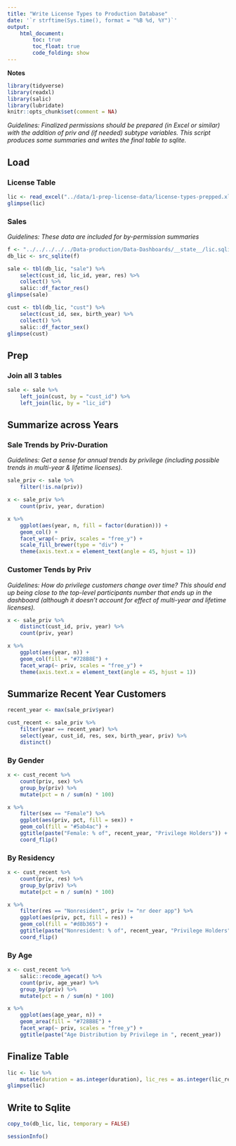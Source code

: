 ```yaml
---
title: "Write License Types to Production Database"
date: '`r strftime(Sys.time(), format = "%B %d, %Y")`'
output: 
    html_document:
        toc: true
        toc_float: true
        code_folding: show
---
```


**Notes**


```r
library(tidyverse)
library(readxl)
library(salic)
library(lubridate)
knitr::opts_chunk$set(comment = NA)
```

*Guidelines: Finalized permissions should be prepared (in Excel or similar) with the addition of priv and (if needed) subtype variables. This script produces some summaries and writes the final table to sqlite.*


## Load

### License Table

```r
lic <- read_excel("../data/1-prep-license-data/license-types-prepped.xlsx")
glimpse(lic)
```


### Sales

*Guidelines: These data are included for by-permission summaries*

```r
f <- "../../../../../Data-production/Data-Dashboards/__state__/lic.sqlite3"
db_lic <- src_sqlite(f)

sale <- tbl(db_lic, "sale") %>%
    select(cust_id, lic_id, year, res) %>%
    collect() %>%
    salic::df_factor_res()
glimpse(sale)
```

```r
cust <- tbl(db_lic, "cust") %>% 
    select(cust_id, sex, birth_year) %>%
    collect() %>%
    salic::df_factor_sex()
glimpse(cust)
```


## Prep

### Join all 3 tables

```r
sale <- sale %>%
    left_join(cust, by = "cust_id") %>%
    left_join(lic, by = "lic_id")
```


## Summarize across Years

### Sale Trends by Priv-Duration

*Guidelines: Get a sense for annual trends by privilege (including possible trends in multi-year & lifetime licenses).*

```r
sale_priv <- sale %>%
    filter(!is.na(priv))
```

```r
x <- sale_priv %>%
    count(priv, year, duration)

x %>%
    ggplot(aes(year, n, fill = factor(duration))) +
    geom_col() +
    facet_wrap(~ priv, scales = "free_y") +
    scale_fill_brewer(type = "div") +
    theme(axis.text.x = element_text(angle = 45, hjust = 1))
```


### Customer Tends by Priv

*Guidelines: How do privilege customers change over time? This should end up being close to the top-level participants number that ends up in the dashboard (although it doesn’t account for effect of multi-year and lifetime licenses).*

```r
x <- sale_priv %>%
    distinct(cust_id, priv, year) %>%
    count(priv, year)

x %>%
    ggplot(aes(year, n)) +
    geom_col(fill = "#728B8E") +
    facet_wrap(~ priv, scales = "free_y") +
    theme(axis.text.x = element_text(angle = 45, hjust = 1))
```


## Summarize Recent Year Customers

```r
recent_year <- max(sale_priv$year)

cust_recent <- sale_priv %>%
    filter(year == recent_year) %>%
    select(year, cust_id, res, sex, birth_year, priv) %>%
    distinct()
```

### By Gender

```r
x <- cust_recent %>%
    count(priv, sex) %>%
    group_by(priv) %>%
    mutate(pct = n / sum(n) * 100)

x %>%
    filter(sex == "Female") %>%
    ggplot(aes(priv, pct, fill = sex)) +
    geom_col(fill = "#5ab4ac") +
    ggtitle(paste("Female: % of", recent_year, "Privilege Holders")) +
    coord_flip()
```


### By Residency

```r
x <- cust_recent %>%
    count(priv, res) %>%
    group_by(priv) %>%
    mutate(pct = n / sum(n) * 100)

x %>%
    filter(res == "Nonresident", priv != "nr deer app") %>%
    ggplot(aes(priv, pct, fill = res)) +
    geom_col(fill = "#d8b365") +
    ggtitle(paste("Nonresident: % of", recent_year, "Privilege Holders")) +
    coord_flip()
```


### By Age

```r
x <- cust_recent %>%
    salic::recode_agecat() %>%
    count(priv, age_year) %>%
    group_by(priv) %>%
    mutate(pct = n / sum(n) * 100)

x %>%
    ggplot(aes(age_year, n)) +
    geom_area(fill = "#728B8E") +
    facet_wrap(~ priv, scales = "free_y") +
    ggtitle(paste("Age Distribution by Privilege in ", recent_year))
```


## Finalize Table

```r
lic <- lic %>% 
    mutate(duration = as.integer(duration), lic_res = as.integer(lic_res))
glimpse(lic)
```


## Write to Sqlite

```r
copy_to(db_lic, lic, temporary = FALSE)
```


```r
sessionInfo()
```
